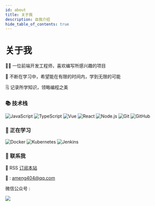 ```yaml
---
id: about
title: 关于我
description: 自我介绍
hide_table_of_contents: true
---
```



<h1 style={{ textAlign: "center" }}>关于我</h1>

👨‍💻 一位前端开发工程师，喜欢编写所感兴趣的项目

🌱 不断在学习中，希望能在有限的时间内，学到无限的可能

🗒️ 记录所学知识，领略编程之美

### 📚 技术栈

![JavaScript](https://img.shields.io/badge/-JavaScript-333333?style=flat&logo=javascript)
![TypeScript](https://img.shields.io/badge/-TypeScript-333333?style=flat&logo=typescript)
![Vue](https://img.shields.io/badge/-Vue-333333?style=flat&logo=vue.js)
![React](https://img.shields.io/badge/-React-333333?style=flat&logo=react)
![Node.js](https://img.shields.io/badge/-Node-333333?style=flat&logo=node.js)
![Git](https://img.shields.io/badge/-Git-333333?style=flat-square&logo=git)
![GitHub](https://img.shields.io/badge/-GitHub-333333?style=flat-square&logo=github)

### 🔭 正在学习

![Docker](https://img.shields.io/badge/-Docker-333333?style=flat&logo=Docker)
![Kubernetes](https://img.shields.io/badge/-Kubernetes-333333?style=flat&logo=Kubernetes)
![Jenkins](https://img.shields.io/badge/-Jenkins-333333?style=flat&logo=Jenkins)

### 💬 联系我

📢 RSS [订阅本站](https://feedly.com/i/subscription/feed/https://iameng.cn/rss.xml)

📮 : [ameng404@qq.com](mailto:ameng404@qq.com)

微信公众号 :

<img src="../img/gzh.png" />
